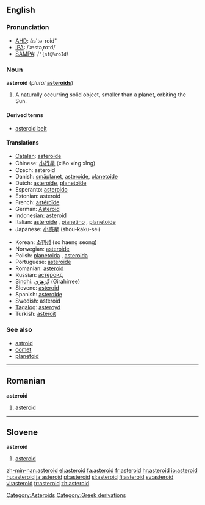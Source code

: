 {{see|Asteroid}}
==English==

===Pronunciation===
* [[w:AHD|AHD]]: ăs'tə-roid"
* [[w:IPA|IPA]]: /ˈæstəˌroɪd/
* [[w:SAMPA|SAMPA]]: /<tt>"{st@%roId</tt>/

===Noun===
{{wikipedia}}
'''asteroid''' (''plural'' '''[[asteroids]]''')

# {{astronomy}} A naturally occurring solid object, smaller than a planet, orbiting the Sun.

====Derived terms====
* [[asteroid belt]]

====Translations====
{{top}}
* [[Catalan]]: [[asteroide#Catalan|asteroide]]
* Chinese: [[小行星]] (xiǎo xíng xīng)
* Czech: asteroid
* Danish: [[småplanet]], [[asteroide#Danish|asteroide]], [[planetoide#Danish|planetoide]]
* Dutch: [[asteroïde]], [[planetoïde]]
* Esperanto: [[asteroido]]
* Estonian: asteroid
* French: [[astéroïde]] {{m}}
* German: [[Asteroid]] {{m}}
* Indonesian: asteroid
* Italian: [[asteroide#Italian|asteroide]] {{m}}, [[pianetino]] {{m}}, [[planetoide#Italian|planetoide]]
* Japanese: [[小惑星]] (shou-kaku-sei)
{{mid}}
* Korean: [[소행성]] (so haeng seong)
* Norwegian: [[asteroide#Norwegian|asteroide]]
* Polish: [[planetoida]] {{f}}, [[asteroida]] {{n}}
* Portuguese: [[asteróide]] {{m}}
* Romanian: [[#Romanian|asteroid]] {{m}}
* Russian: [[астероид]]
* [[Sindhi]]: [[گِرَھِڙِي]] (Girahirree) {{f}}
* Slovene: [[#Slovene|asteroid]] {{m}}
* Spanish: [[asteroide#Spanish|asteroide]] {{m}}
* Swedish: asteroid {{c}}
* [[Tagalog]]: [[asteroyd]]
* Turkish: [[asteroit]]
{{bottom}}

===See also===
* [[astroid]]
* [[comet]]
* [[planetoid]]

[[Category:Asteroids]]
[[Category:Greek derivations]]
----
==Romanian==
'''asteroid'''

# [[#English|asteroid]]
----
==Slovene==
'''asteroid'''

# [[#English|asteroid]]

[[zh-min-nan:asteroid]]
[[el:asteroid]]
[[fa:asteroid]]
[[fr:asteroid]]
[[hr:asteroid]]
[[io:asteroid]]
[[hu:asteroid]]
[[ja:asteroid]]
[[pl:asteroid]]
[[sl:asteroid]]
[[fi:asteroid]]
[[sv:asteroid]]
[[vi:asteroid]]
[[tr:asteroid]]
[[zh:asteroid]]